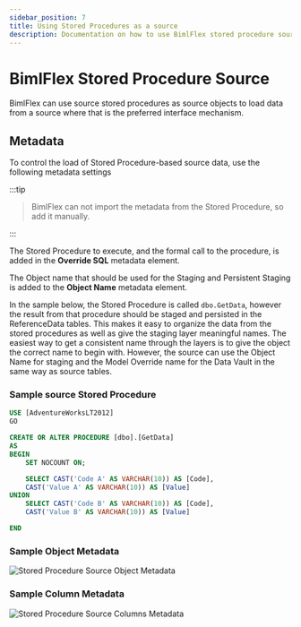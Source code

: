 ---
sidebar_position: 7
title: Using Stored Procedures as a source
description: Documentation on how to use BimlFlex stored procedure source to load data
---
<head>
  <meta name="varigenceProduct" content="BimlFlex"></meta>
  <meta name="varigenceArticleType" content="Conceptual"></meta>
</head>

# BimlFlex Stored Procedure Source

BimlFlex can use source stored procedures as source objects to load data from a source where that is the preferred interface mechanism.

## Metadata

To control the load of Stored Procedure-based source data, use the following metadata settings



:::tip

>BimlFlex can not import the metadata from the Stored Procedure, so add it manually.

:::


The Stored Procedure to execute, and the formal call to the procedure, is added in the **Override SQL** metadata element.

The Object name that should be used for the Staging and Persistent Staging is added to the **Object Name** metadata element.

In the sample below, the Stored Procedure is called `dbo.GetData`, however the result from that procedure should be staged and persisted in the ReferenceData tables. This makes it easy to organize the data from the stored procedures as well as give the staging layer meaningful names. The easiest way to get a consistent name through the layers is to give the object the correct name to begin with. However, the source can use the Object Name for staging and the Model Override name for the Data Vault in the same way as source tables.

### Sample source Stored Procedure

```sql
USE [AdventureWorksLT2012]
GO

CREATE OR ALTER PROCEDURE [dbo].[GetData]
AS
BEGIN
    SET NOCOUNT ON;

    SELECT CAST('Code A' AS VARCHAR(10)) AS [Code],
    CAST('Value A' AS VARCHAR(10)) AS [Value]
UNION
    SELECT CAST('Code B' AS VARCHAR(10)) AS [Code],
    CAST('Value B' AS VARCHAR(10)) AS [Value]

END
```

### Sample Object Metadata

![Stored Procedure Source Object Metadata](/img/bimlflex/bfx-ssis-sp-src-object.png "Stored Procedure Source Object Metadata")

### Sample Column Metadata

![Stored Procedure Source Columns Metadata](/img/bimlflex/bfx-ssis-sp-src-columns.png "Stored Procedure Source Columns Metadata")
